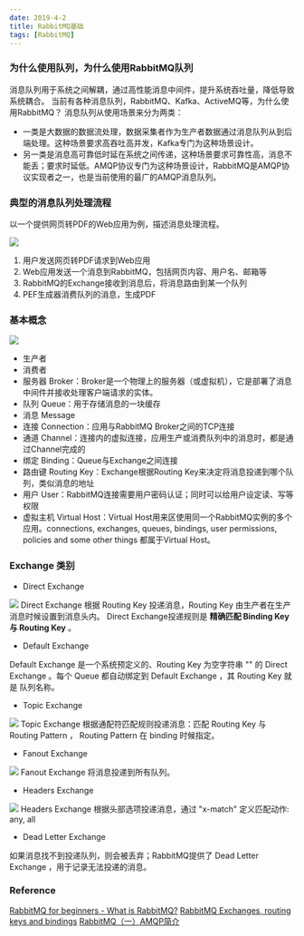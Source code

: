 ```yaml
---
date: 2019-4-2
title: RabbitMQ基础
tags: [RabbitMQ]
---
```


### 为什么使用队列，为什么使用RabbitMQ队列

消息队列用于系统之间解耦，通过高性能消息中间件，提升系统吞吐量，降低导致系统耦合。
当前有各种消息队列，RabbitMQ、Kafka、ActiveMQ等，为什么使用RabbitMQ？
消息队列从使用场景来分为两类：

- 一类是大数据的数据流处理，数据采集者作为生产者数据通过消息队列从到后端处理。这种场景要求高吞吐高并发，Kafka专门为这种场景设计。
- 另一类是消息高可靠低时延在系统之间传递，这种场景要求可靠性高，消息不能丢；要求时延低。AMQP协议专门为这种场景设计，RabbitMQ是AMQP协议实现者之一，也是当前使用的最广的AMQP消息队列。

### 典型的消息队列处理流程

以一个提供网页转PDF的Web应用为例，描述消息处理流程。

![](https://www.cloudamqp.com/img/blog/rabbitmq-beginners-updated.png)

1. 用户发送网页转PDF请求到Web应用
2. Web应用发送一个消息到RabbitMQ，包括网页内容、用户名、邮箱等
3. RabbitMQ的Exchange接收到消息后，将消息路由到某一个队列
4. PEF生成器消费队列的消息，生成PDF

### 基本概念

![](https://upload-images.jianshu.io/upload_images/5826441-af147cca2925ff2c.png?imageMogr2/auto-orient/strip%7CimageView2/2/w/1000/format/webp)

- 生产者
- 消费者
- 服务器 Broker：Broker是一个物理上的服务器（或虚拟机），它是部署了消息中间件并接收处理客户端请求的实体。
- 队列 Queue：用于存储消息的一块缓存
- 消息 Message
- 连接 Connection：应用与RabbitMQ Broker之间的TCP连接
- 通道 Channel：连接内的虚拟连接，应用生产或消费队列中的消息时，都是通过Channel完成的
- 绑定 Binding：Queue与Exchange之间连接
- 路由键 Routing Key：Exchange根据Routing Key来决定将消息投递到哪个队列，类似消息的地址
- 用户 User：RabbitMQ连接需要用户密码认证；同时可以给用户设定读、写等权限
- 虚拟主机 Virtual Host：Virtual Host用来区使用同一个RabbitMQ实例的多个应用。connections, exchanges, queues, bindings, user permissions, policies and some other things 都属于Virtual Host。

### Exchange 类别

- Direct Exchange

![](https://www.cloudamqp.com/img/blog/direct-exchange.png)
Direct Exchange 根据 Routing Key 投递消息，Routing Key 由生产者在生产消息时候设置到消息头内。 Direct Exchange投递规则是 **精确匹配 Binding Key 与 Routing Key** 。

- Default Exchange

Default Exchange 是一个系统预定义的、Routing Key 为空字符串 "" 的 Direct Exchange 。每个 Queue 都自动绑定到 Default Exchange ，其 Routing Key 就是 队列名称。

- Topic Exchange

![](https://www.cloudamqp.com/img/blog/topic-exchange.png)
Topic Exchange 根据通配符匹配规则投递消息：匹配 Routing Key 与 Routing Pattern ， Routing Pattern 在 binding 时候指定。

- Fanout Exchange

![](https://www.cloudamqp.com/img/blog/fanout-exchange.png)
Fanout Exchange 将消息投递到所有队列。

- Headers Exchange

![](https://www.cloudamqp.com/img/blog/headers-exchange.png)
Headers Exchange 根据头部选项投递消息，通过 "x-match" 定义匹配动作: any, all

- Dead Letter Exchange

如果消息找不到投递队列，则会被丢弃；RabbitMQ提供了 Dead Letter Exchange ，用于记录无法投递的消息。

### Reference

[RabbitMQ for beginners - What is RabbitMQ?](https://www.cloudamqp.com/blog/2015-05-18-part1-rabbitmq-for-beginners-what-is-rabbitmq.html)
[RabbitMQ Exchanges, routing keys and bindings](https://www.cloudamqp.com/blog/2015-09-03-part4-rabbitmq-for-beginners-exchanges-routing-keys-bindings.html)
[RabbitMQ（一）AMQP简介](https://www.jianshu.com/p/66bb8445ea6e)
